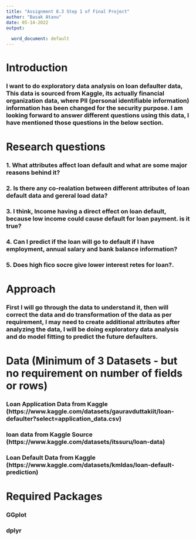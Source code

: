 ```yaml
---
title: "Assignment 8.3 Step 1 of Final Project"
author: "Basak Atanu"
date: 05-14-2022
output:
  
  word_document: default
---
```


# Introduction

### I want to do exploratory data analysis on loan defaulter data, This data is sourced from Kaggle, its actually financial organization data, where PII (personal identifiable information) information has been changed for the security purpose. I am looking forward to answer different questions using this data, I have mentioned those questions in the below section.

# Research questions

### 1. What attributes affect loan default and what are some major reasons behind it?
### 2. Is there any co-realation between different attributes of loan default data and gereral load data?
### 3. I think, Income having a direct effect on loan default, because low income could cause default for loan payment. is it true?
### 4. Can I predict if the loan will go to default if I have employment, annual salary and bank balance information?
### 5. Does high fico socre give lower interest retes for loan?.

# Approach

### First I will go through the data to understand it, then will correct the data and do transformation of the data as per requirement, I may need to create additional attributes after analyzing the data, I will be doing exploratory data analysis and do model fitting to predict the future defaulters.


# Data  (Minimum of 3 Datasets - but no requirement on number of fields or rows)

### Loan Application Data from Kaggle (https://www.kaggle.com/datasets/gauravduttakiit/loan-defaulter?select=application_data.csv)
### loan data from Kaggle Source (https://www.kaggle.com/datasets/itssuru/loan-data)
### Loan Default Data from Kaggle (https://www.kaggle.com/datasets/kmldas/loan-default-prediction)


# Required Packages

### GGplot
### dplyr


